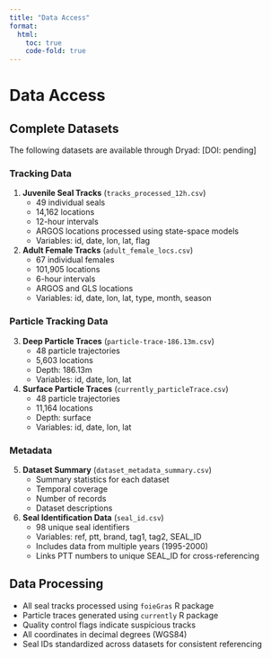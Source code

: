 ```yaml
---
title: "Data Access"
format:
  html:
    toc: true
    code-fold: true
---
```


# Data Access

## Complete Datasets
The following datasets are available through Dryad: [DOI: pending]

### Tracking Data
1. **Juvenile Seal Tracks** (`tracks_processed_12h.csv`)
   - 49 individual seals
   - 14,162 locations
   - 12-hour intervals
   - ARGOS locations processed using state-space models
   - Variables: id, date, lon, lat, flag

2. **Adult Female Tracks** (`adult_female_locs.csv`)
   - 67 individual females
   - 101,905 locations
   - 6-hour intervals
   - ARGOS and GLS locations
   - Variables: id, date, lon, lat, type, month, season

### Particle Tracking Data
3. **Deep Particle Traces** (`particle-trace-186.13m.csv`)
   - 48 particle trajectories
   - 5,603 locations
   - Depth: 186.13m
   - Variables: id, date, lon, lat

4. **Surface Particle Traces** (`currently_particleTrace.csv`)
   - 48 particle trajectories
   - 11,164 locations
   - Depth: surface
   - Variables: id, date, lon, lat

### Metadata
5. **Dataset Summary** (`dataset_metadata_summary.csv`)
   - Summary statistics for each dataset
   - Temporal coverage
   - Number of records
   - Dataset descriptions

6. **Seal Identification Data** (`seal_id.csv`)
   - 98 unique seal identifiers
   - Variables: ref, ptt, brand, tag1, tag2, SEAL_ID
   - Includes data from multiple years (1995-2000)
   - Links PTT numbers to unique SEAL_ID for cross-referencing

## Data Processing
- All seal tracks processed using `foieGras` R package
- Particle traces generated using `currently` R package
- Quality control flags indicate suspicious tracks
- All coordinates in decimal degrees (WGS84)
- Seal IDs standardized across datasets for consistent referencing